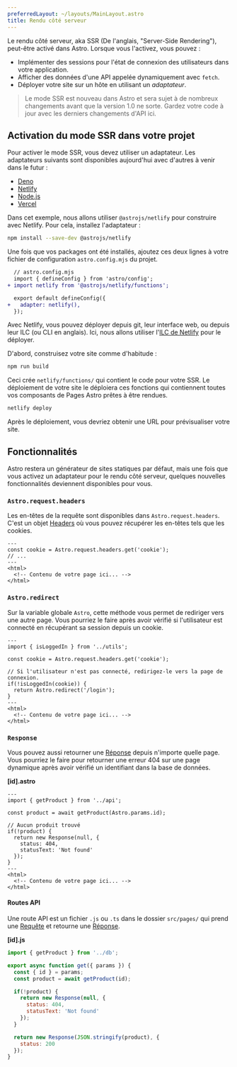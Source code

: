 ```yaml
---
preferredLayout: ~/layouts/MainLayout.astro
title: Rendu côté serveur
---
```


Le rendu côté serveur, aka SSR (De l'anglais, "Server-Side Rendering"), peut-être activé dans Astro. Lorsque vous l'activez, vous pouvez :

- Implémenter des sessions pour l'état de connexion des utilisateurs dans votre application.
- Afficher des données d'une API appelée dynamiquement avec `fetch`.
- Déployer votre site sur un hôte en utilisant un *adaptateur*.

> Le mode SSR est nouveau dans Astro et sera sujet à de nombreux changements avant que la version 1.0 ne sorte. Gardez votre code à jour avec les derniers changements d'API ici.

## Activation du mode SSR dans votre projet

Pour activer le mode SSR, vous devez utiliser un adaptateur. Les adaptateurs suivants sont disponibles aujourd'hui avec d'autres à venir dans le futur :

- [Deno](https://github.com/withastro/astro/tree/main/packages/integrations/deno)
- [Netlify](https://github.com/withastro/astro/tree/main/packages/integrations/netlify)
- [Node.js](https://github.com/withastro/astro/tree/main/packages/integrations/node)
- [Vercel](https://github.com/withastro/astro/tree/main/packages/integrations/vercel)

Dans cet exemple, nous allons utiliser `@astrojs/netlify` pour construire avec Netlify. Pour cela, installez l'adaptateur :

```bash
npm install --save-dev @astrojs/netlify
```

Une fois que vos packages ont été installés, ajoutez ces deux lignes à votre fichier de configuration `astro.config.mjs` du projet.

```diff
  // astro.config.mjs
  import { defineConfig } from 'astro/config';
+ import netlify from '@astrojs/netlify/functions';

  export default defineConfig({
+   adapter: netlify(),
  });
```

Avec Netlify, vous pouvez déployer depuis git, leur interface web, ou depuis leur ILC (ou CLI en anglais). Ici, nous allons utiliser l'[ILC de Netlify](https://docs.netlify.com/cli/get-started/) pour le déployer.

D'abord, construisez votre site comme d'habitude :

```bash
npm run build
```

Ceci crée `netlify/functions/` qui contient le code pour votre SSR. Le déploiement de votre site le déploiera ces fonctions qui contiennent toutes vos composants de Pages Astro prêtes à être rendues.

```bash
netlify deploy
```

Après le déploiement, vous devriez obtenir une URL pour prévisualiser votre site.

## Fonctionnalités

Astro restera un générateur de sites statiques par défaut, mais une fois que vous activez un adaptateur pour le rendu côté serveur, quelques nouvelles fonctionnalités deviennent disponibles pour vous.

### `Astro.request.headers`

Les en-têtes de la requête sont disponibles dans `Astro.request.headers`. C'est un objet [Headers](https://developer.mozilla.org/fr/docs/Web/API/Headers) où vous pouvez récupérer les en-têtes tels que les cookies.

```astro
---
const cookie = Astro.request.headers.get('cookie');
// ...
---
<html>
  <!-- Contenu de votre page ici... -->
</html>
```

### `Astro.redirect`

Sur la variable globale `Astro`, cette méthode vous permet de rediriger vers une autre page. Vous pourriez le faire après avoir vérifié si l'utilisateur est connecté en récupérant sa session depuis un cookie.

```astro
---
import { isLoggedIn } from '../utils';

const cookie = Astro.request.headers.get('cookie');

// Si l'utilisateur n'est pas connecté, redirigez-le vers la page de connexion.
if(!isLoggedIn(cookie)) {
  return Astro.redirect('/login');
}
---
<html>
  <!-- Contenu de votre page ici... -->
</html>
```

### `Response`

Vous pouvez aussi retourner une [Réponse](https://developer.mozilla.org/fr/docs/Web/API/Response) depuis n'importe quelle page. Vous pourriez le faire pour retourner une erreur 404 sur une page dynamique après avoir vérifié un identifiant dans la base de données.

__[id].astro__

```astro
---
import { getProduct } from '../api';

const product = await getProduct(Astro.params.id);

// Aucun produit trouvé
if(!product) {
  return new Response(null, {
    status: 404,
    statusText: 'Not found'
  });
}
---
<html>
  <!-- Contenu de votre page ici... -->
</html>
```

#### Routes API

Une route API est un fichier `.js` ou `.ts` dans le dossier `src/pages/` qui prend une [Requête](https://developer.mozilla.org/fr/docs/Web/API/Request) et retourne une [Réponse](https://developer.mozilla.org/fr/docs/Web/API/Response).

__[id].js__
```js
import { getProduct } from '../db';

export async function get({ params }) {
  const { id } = params;
  const product = await getProduct(id);

  if(!product) {
    return new Response(null, {
      status: 404,
      statusText: 'Not found'
    });
  }

  return new Response(JSON.stringify(product), {
    status: 200
  });
}
```
